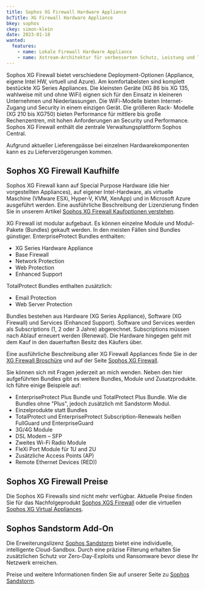 ```yaml
---
title: Sophos XG Firewall Hardware Appliance
bcTitle: XG Firewall Hardware Appliance
bkey: sophos
ckey: simon-klein
date: 2023-01-18
wanted:
  features:
    - name: Lokale Firewall Hardware Appliance
    - name: Xstream-Architektur für verbesserten Schutz, Leistung und Transparenz
---
```




<Intro>

  Sophos XG Firewall bietet verschiedene Deployment-Optionen (Appliance, eigene Intel HW, virtuell und Azure). Am komfortabelsten sind komplett bestückte XG Series Appliances. Die kleinsten Geräte (XG 86 bis XG 135, wahlweise mit und ohne WiFi) eignen sich für den Einsatz in kleineren Unternehmen und Niederlassungen. Die WiFi-Modelle bieten Internet-Zugang und Security in einem einzigen Gerät. Die größeren Rack- Modelle (XG 210 bis XG750) bieten Performance für mittlere bis große Rechenzentren, mit hohen Anforderungen an Security und Performance. Sophos XG Firewall enthält die zentrale Verwaltungsplattform Sophos Central.

</Intro>

<TOC />


<Info>

Aufgrund aktueller Lieferengpässe bei einzelnen Hardwarekomponenten kann es zu Lieferverzögerungen kommen.

</Info>



## Sophos XG Firewall Kaufhilfe

 Sophos XG Firewall kann auf Special Purpose Hardware (die hier vorgestellten Appliances), auf eigener Intel-Hardware, als virtuelle Maschine (VMware ESXi, Hyper-V, KVM, XenApp) und in Microsoft Azure ausgeführt werden. Eine ausführliche Beschreibung der Lizenzierung finden Sie in unserem Artikel [Sophos XG Firewall Kaufoptionen verstehen](/blog/sophos-xg-firewall-kaufoptionen-verstehen/).

 XG Firewall ist modular aufgebaut. Es können einzelne Module und Modul-Pakete (Bundles) gekauft werden. In den meisten Fällen sind Bundles günstiger. EnterpriseProtect Bundles enthalten:

<ArrowList>

 - XG Series Hardware Appliance
 - Base Firewall
 - Network Protection
 - Web Protection
 - Enhanced Support

 TotalProtect Bundles enthalten zusätzlich:

 - Email Protection
 - Web Server Protection

</ArrowList>

 Bundles bestehen aus Hardware (XG Series Appliance), Software (XG Firewall) und Services (Enhanced Support). Software und Services werden als Subscriptions (1, 2 oder 3 Jahre) abgerechnet. Subscriptions müssen nach Ablauf erneuert werden (Renewal). Die Hardware hingegen geht mit dem Kauf in den dauerhaften Besitz des Käufers über.

 Eine ausführliche Beschreibung aller XG Firewall Appliances finde Sie in der [XG Firewall Broschüre](https://www.sophos.com/en-us/medialibrary/pdfs/factsheets/sophos-xg-series-appliances-brna.pdf) und auf der Seite [Sophos XG Firewall](https://www.sophos.com/de-de/products/next-gen-firewall).



<Info>


 Sie können sich mit Fragen jederzeit an mich wenden. Neben den hier aufgeführten Bundles gibt es weitere Bundles, Module und Zusatzprodukte. Ich führe einige Beispiele auf:

 - EnterpriseProtect Plus Bundle und TotalProtect Plus Bundle. Wie die Bundles ohne "Plus", jedoch zusätzlich mit Sandstorm Modul.
 - Einzelprodukte statt Bundles
 - TotalProtect und EnterpriseProtect Subscription-Renewals heißen FullGuard und EnterpriseGuard
 - 3G/4G Module
 - DSL Modem – SFP
 - Zweites Wi-Fi Radio Module
 - FleXi Port Module für 1U and 2U
 - Zusätzliche Access Points (AP)
 - Remote Ethernet Devices (RED))


</Info>


## Sophos XG Firewall Preise

<Info>

Die Sophos XG Firewalls sind nicht mehr verfügbar. Aktuelle Preise finden Sie für das Nachfolgeprodukt [Sophos XGS Firewall](/hersteller/sophos/xgs-firewall-hardware-appliances/) oder die virtuellen [Sophos XG Virtual Appliances](/hersteller/sophos/xg-firewall-virtual-appliances/).


</Info>

## Sophos Sandstorm Add-On

  Die Erweiterungslizenz [Sophos Sandstorm](/hersteller/sophos/sandstorm/) bietet eine individuelle, intelligente Cloud-Sandbox. Durch eine präzise Filterung erhalten Sie zusätzlichen Schutz vor Zero-Day-Exploits und Ransomware bevor diese Ihr Netzwerk erreichen.

  Preise und weitere Informationen finden Sie auf unserer Seite zu [Sophos Sandstorm](/hersteller/sophos/sandstorm/).
